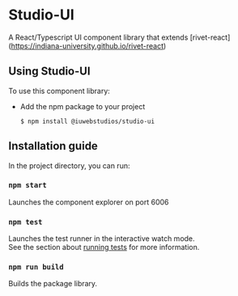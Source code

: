 

<Meta title="Introduction"/>

# Studio-UI
A React/Typescript UI component library that extends [rivet-react] (https://indiana-university.github.io/rivet-react)

## Using Studio-UI
To use this component library:

* Add the npm package to your project
    ```
   $ npm install @iuwebstudios/studio-ui
    ```
## Installation guide
In the project directory, you can run:

### `npm start`
Launches the component explorer on port 6006

### `npm test`

Launches the test runner in the interactive watch mode.<br />
See the section about [running tests](https://facebook.github.io/create-react-app/docs/running-tests) for more information.

### `npm run build`

Builds the package library.



